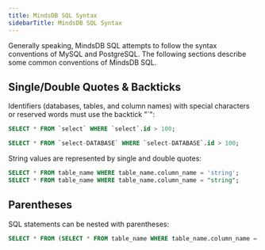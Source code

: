 ```yaml
---
title: MindsDB SQL Syntax
sidebarTitle: MindsDB SQL Syntax
---
```


Generally speaking, MindsDB SQL attempts to follow the syntax conventions of MySQL and PostgreSQL. The following
sections describe some common conventions of MindsDB SQL.


## Single/Double Quotes & Backticks

Identifiers (databases, tables, and column names) with special characters or reserved words must use the backtick
"`":

```sql
SELECT * FROM `select` WHERE `select`.id > 100;

SELECT * FROM `select-DATABASE` WHERE `select-DATABASE`.id > 100;
```

String values are represented by single and double quotes:

```sql
SELECT * FROM table_name WHERE table_name.column_name = 'string';
SELECT * FROM table_name WHERE table_name.column_name = "string";
```

## Parentheses

SQL statements can be nested with parentheses:

```sql
SELECT * FROM (SELECT * FROM table_name WHERE table_name.column_name = 'string') ;

```
